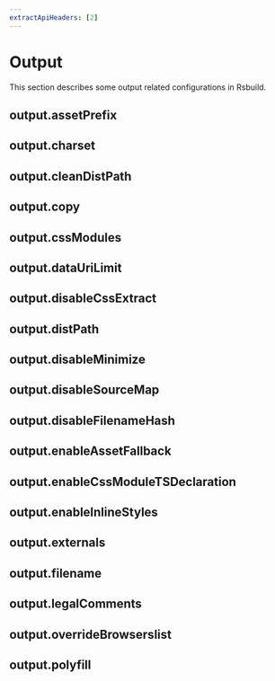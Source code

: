 ```yaml
---
extractApiHeaders: [2]
---
```


# Output

This section describes some output related configurations in Rsbuild.

## output.assetPrefix


<AssetPrefix />

## output.charset


<Charset />

## output.cleanDistPath


<CleanDistPath />

## output.copy


<Copy />

## output.cssModules


<CssModules />

## output.dataUriLimit


<DataUriLimit />

## output.disableCssExtract


<DisableCssExtract />

## output.distPath


<DistPath />

## output.disableMinimize


<DisableMinimize />

## output.disableSourceMap


<DisableSourceMap />

## output.disableFilenameHash


<DisableFilenameHash />

## output.enableAssetFallback


<EnableAssetFallback />

## output.enableCssModuleTSDeclaration


<EnableCssModuleTSDeclaration />

## output.enableInlineStyles


<EnableInlineStyles />

## output.externals


<Externals />

## output.filename


<Filename />

## output.legalComments


<LegalComments />

## output.overrideBrowserslist


<OverrideBrowserslist />

## output.polyfill


<Polyfill />
